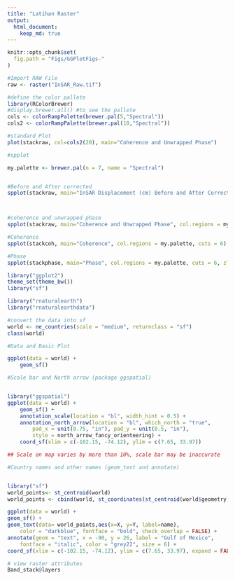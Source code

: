 ```yaml
---
title: "Latihan Raster"
output: 
  html_document:
    keep_md: true
---
```

```r
knitr::opts_chunk$set(
  fig.path = "Figs/GGPlotFigs-"
)
```



```r
#Import RAW File
raw <- raster("InSAR_Raw.tif")
```


```r
#define the color pallete
library(RColorBrewer)
#display.brewer.all() #to see the pallete
cols <- colorRampPalette(brewer.pal(5,"Spectral"))
cols2 <- colorRampPalette(brewer.pal(10,"Spectral"))

```
```r
#standard Plot
plot(stackraw, col=cols2(20), main="Coherence and Unwrapped Phase")
```

```r
#spplot

my.palette <- brewer.pal(n = 7, name = "Spectral")


#Before and After corrected
spplot(stackraw, main="InSAR Displacement (cm) Before and After Correction", col.regions = my.palette, cuts = 6, zlim = c(-5,-0,011), names.attr=c(as.character(rasternamescor)))



#coherence and unwrapped phase
spplot(stackraw, main="Coherence and Unwrapped Phase", col.regions = my.palette, cuts = 6, zlim = c(-5,1), names.attr=c(as.character(rasternamesraw)))

#Coherence
spplot(stackcoh, main="Coherence", col.regions = my.palette, cuts = 6)

#Phase
spplot(stackphase, main="Phase", col.regions = my.palette, cuts = 6, zlim = c(-10,10))
```


```r


library("ggplot2")
theme_set(theme_bw())
library("sf")
```


```r
library("rnaturalearth")
library("rnaturalearthdata")

#convert the data into sf
world <- ne_countries(scale = "medium", returnclass = "sf")
class(world)


```


```r
#Data and Basic Plot

ggplot(data = world) +
    geom_sf()

```
```r
#Scale bar and North arrow (package ggspatial)


library("ggspatial")
ggplot(data = world) +
    geom_sf() +
    annotation_scale(location = "bl", width_hint = 0.5) +
    annotation_north_arrow(location = "bl", which_north = "true", 
        pad_x = unit(0.75, "in"), pad_y = unit(0.5, "in"),
        style = north_arrow_fancy_orienteering) +
    coord_sf(xlim = c(-102.15, -74.12), ylim = c(7.65, 33.97))

## Scale on map varies by more than 10%, scale bar may be inaccurate

```
```r
#Country names and other names (geom_text and annotate)


library("sf")
world_points<- st_centroid(world)
world_points <- cbind(world, st_coordinates(st_centroid(world$geometry)))

ggplot(data = world) +
geom_sf() +
geom_text(data= world_points,aes(x=X, y=Y, label=name),
    color = "darkblue", fontface = "bold", check_overlap = FALSE) +
annotate(geom = "text", x = -90, y = 26, label = "Gulf of Mexico", 
    fontface = "italic", color = "grey22", size = 6) +
coord_sf(xlim = c(-102.15, -74.12), ylim = c(7.65, 33.97), expand = FALSE)

```



```r


# view raster attributes
Band_stack@layers


```



